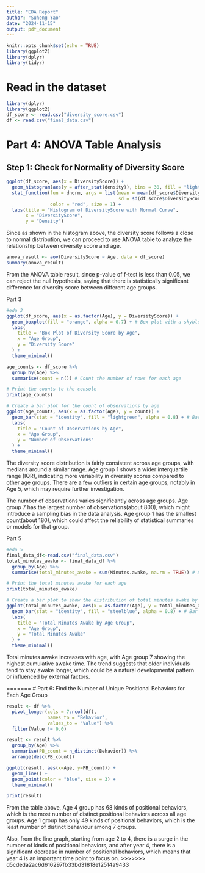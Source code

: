 ```yaml
---
title: "EDA Report"
author: "Suheng Yao"
date: "2024-11-15"
output: pdf_document
---
```


```r
knitr::opts_chunk$set(echo = TRUE)
library(ggplot2)
library(dplyr)
library(tidyr)
```

# Read in the dataset
```r
library(dplyr)
library(ggplot2)
df_score <- read.csv("diversity_score.csv")
df <- read.csv("final_data.csv")
```
# Part 4: ANOVA Table Analysis
## Step 1: Check for Normality of Diversity Score

```r
ggplot(df_score, aes(x = DiversityScore)) +
  geom_histogram(aes(y = after_stat(density)), bins = 30, fill = "lightblue", color = "black") +
  stat_function(fun = dnorm, args = list(mean = mean(df_score$DiversityScore, na.rm = TRUE), 
                                         sd = sd(df_score$DiversityScore, na.rm = TRUE)),
                color = "red", size = 1) +
  labs(title = "Histogram of DiversityScore with Normal Curve",
       x = "DiversityScore",
       y = "Density")

```
Since as shown in the histogram above, the diversity score follows a close to normal distribution, we can proceed to use ANOVA table to analyze the relationship between diversity score and age.

```r
anova_result <- aov(DiversityScore ~ Age, data = df_score)
summary(anova_result)
```
From the ANOVA table result, since p-value of f-test is less than 0.05, we can reject the null hypothesis, saying that there is statistically significant difference for diversity score between different age groups.

Part 3
```r
#eda 3
ggplot(df_score, aes(x = as.factor(Age), y = DiversityScore)) +
  geom_boxplot(fill = "orange", alpha = 0.7) + # Box plot with a skyblue fill
  labs(
    title = "Box Plot of Diversity Score by Age",
    x = "Age Group",
    y = "Diversity Score"
  ) +
  theme_minimal() 

age_counts <- df_score %>%
  group_by(Age) %>%
  summarise(count = n()) # Count the number of rows for each age

# Print the counts to the console
print(age_counts)

# Create a bar plot for the count of observations by age
ggplot(age_counts, aes(x = as.factor(Age), y = count)) +
  geom_bar(stat = "identity", fill = "lightgreen", alpha = 0.8) + # Bar plot
  labs(
    title = "Count of Observations by Age",
    x = "Age Group",
    y = "Number of Observations"
  ) +
  theme_minimal()
```
The diversity score distribution is fairly consistent across age groups, with medians around a similar range.
Age group 1 shows a wider interquartile range (IQR), indicating more variability in diversity scores compared to other age groups.
There are a few outliers in certain age groups, notably in Age 5, which may require further investigation.

The number of observations varies significantly across age groups.
Age group 7 has the largest number of observations(about 800), which might introduce a sampling bias in the data analysis.
Age group 1 has the smallest count(about 180), which could affect the reliability of statistical summaries or models for that group.

Part 5
```r
#eda 5
final_data_df<-read.csv("final_data.csv")
total_minutes_awake <- final_data_df %>%
  group_by(Age) %>%
  summarise(total_minutes_awake = sum(Minutes.awake, na.rm = TRUE)) # Sum of minutes awake

# Print the total minutes awake for each age
print(total_minutes_awake)

# Create a bar plot to show the distribution of total minutes awake by age
ggplot(total_minutes_awake, aes(x = as.factor(Age), y = total_minutes_awake)) +
  geom_bar(stat = "identity", fill = "steelblue", alpha = 0.8) + # Bar plot
  labs(
    title = "Total Minutes Awake by Age Group",
    x = "Age Group",
    y = "Total Minutes Awake"
  ) +
  theme_minimal() 
```
Total minutes awake increases with age, with Age group 7 showing the highest cumulative awake time.
The trend suggests that older individuals tend to stay awake longer, which could be a natural developmental pattern or influenced by external factors.

=======
# Part 6: Find the Number of Unique Positional Behaviors for Each Age Group
```r
result <- df %>%
  pivot_longer(cols = 7:ncol(df),
               names_to = "Behavior", 
               values_to = "Value") %>%
  filter(Value != 0.0)

result <- result %>%
  group_by(Age) %>%
  summarise(PB_count = n_distinct(Behavior)) %>%
  arrange(desc(PB_count))

ggplot(result, aes(x=Age, y=PB_count)) +
  geom_line() +
  geom_point(color = "blue", size = 3) +
  theme_minimal()

print(result)
```
From the table above, Age 4 group has 68 kinds of positional behaviors, which is the most number of distinct positional behaviors across all age groups. Age 1 group has only 49 kinds of positional behaviors, which is the least number of distinct behaviour among 7 groups.

Also, from the line graph, starting from age 2 to 4, there is a surge in the number of kinds of positional behaviors, and after year 4, there is a significant decrease in number of positional behaviors, which means that year 4 is an important time point to focus on.
>>>>>>> d5cdeda2ac6d616297fb33bd31818e12514a9433
